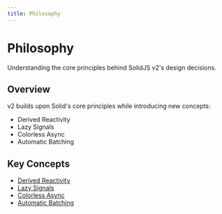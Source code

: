 ```yaml
---
title: Philosophy
---
```


# Philosophy

Understanding the core principles behind SolidJS v2's design decisions.

## Overview

v2 builds upon Solid's core principles while introducing new concepts:
- Derived Reactivity
- Lazy Signals
- Colorless Async
- Automatic Batching

## Key Concepts

- [Derived Reactivity](/philosophy/derived-reactivity)
- [Lazy Signals](/philosophy/lazy-signals)
- [Colorless Async](/philosophy/colorless-async)
- [Automatic Batching](/philosophy/automatic-batching) 